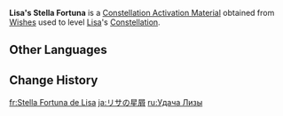 {{Item Infobox
|id           = 001106
|image        = Item Stella Fortuna (4 Star).png
|type         = Constellation Activation Materials
|group        = Stella Fortuna
|quality      = 4
|description  = [[Lisa]]'s Constellation Activation Material
|source1      = [[Wishes]]
|source2      = [[Paimon's Bargains]]
}}
'''Lisa's Stella Fortuna''' is a [[Constellation Activation Material]] obtained from [[Wishes]] used to level [[Lisa]]'s [[Constellation]].

==Other Languages==
{{Other Languages|default_hidden=1
|en      = Lisa's Stella Fortuna
|zhs     = 丽莎的命星
|zhs_rm  = Lìshā de Mìngxīng
|zht     = 麗莎的命星
|zht_rm  = Lìshā de Mìngxīng
|ja      = リサの星屑
|ja_rm   = Risa no Hoshikuzu
|ko      = 리사<->의 운명<->의 별
|es      = Stella Fortuna de Lisa
|fr      = Stella Fortuna de Lisa
|ru      = Удача Лизы
|th      = ดวงดาวแห่งชีวิตของ Lisa
|th_rm   = Duangdao haeng Chiwit khong Lisa
|vi      = Chòm Sao Của Lisa
|de      = Stella Fortuna von Lisa
|id      = Lisa's Stella Fortuna
|pt      = Stella Fortuna de Lisa
|tr      = Lisa'nın Yaşam Yıldızı
|it      = Stella Fortuna di Lisa
}}

==Change History==
{{Change History|1.0}}

[[fr:Stella Fortuna de Lisa]]
[[ja:リサの星屑]]
[[ru:Удача Лизы]]